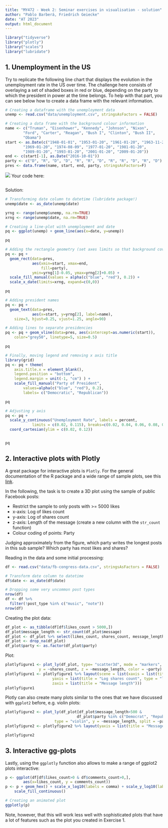 ```yaml
---
title: "MY472 - Week 2: Seminar exercises in visualisation - solution"
author: "Pablo Barberá, Friedrich Geiecke"
date: "AT 2023"
output: html_document
---
```



```r
library("tidyverse")
library("plotly")
library("scales")
library("lubridate")
```


## 1. Unemployment in the US

Try to replicate the following line chart that displays the evolution in the unemployment rate in the US over time. The challenge here consists of overlaying a set of shaded boxes in red or blue, depending on the party to which the president in power at the time belongs. To help with that part, you can see below how to create a data frame with the relevant information.

```r

# Creating a dataframe with the unemployment data
unemp <- read.csv("data/unemployment.csv", stringsAsFactors = FALSE)

# Creating a data frame with the background colour information
name <- c("Truman", "Eisenhower", "Kennedy", "Johnson", "Nixon",
        "Ford", "Carter", "Reagan", "Bush I", "Clinton", "Bush II",
        "Obama")
start <- as.Date(c("1948-01-01", "1953-01-20", "1961-01-20", "1963-11-22",
        "1969-01-20", "1974-08-09", "1977-01-20", "1981-01-20",
        "1989-01-20", "1993-01-20", "2001-01-20", "2009-01-20"))
end <- c(start[-1], as.Date("2016-10-01"))
party <- c("D", "R", "D", "D", "R", "R", "D", "R", "R", "D", "R", "D")
pres <- data.frame(name, start, end, party, stringsAsFactors=F)


```

![](04-unemployment.png)
Your code here:

```r

```

Solution:

```r

# Transforming date column to datetime (lubridate package!)
unemp$date <- as_date(unemp$date)

yrng <- range(unemp$unemp, na.rm=TRUE)
xrng <- range(unemp$date, na.rm=TRUE)

# Creating a line-plot with unemployment and date
pq <- ggplot(unemp) + geom_line(aes(x=date, y=unemp))

pq

# Adding the rectangle geometry (set axes limits so that background covers entire plot)
pq <- pq + 
  geom_rect(data=pres, 
            aes(xmin=start, xmax=end,
                fill=party), 
            ymin=yrng[1]-0.05, ymax=yrng[2]+0.05) +
  scale_fill_manual(values = alpha(c("blue", "red"), 0.2)) +
  scale_x_date(limits=xrng, expand=c(0,0))

pq

# Adding president names
pq <- pq + 
  geom_text(data=pres, 
            aes(x=start, y=yrng[2], label=name),
    size=3, hjust=0.25, vjust=1.25, angle=90) 

# Adding lines to separate presidencies
pq <- pq + geom_vline(data=pres, aes(xintercept=as.numeric(start)),
    color="grey50", linetype=5, size=0.5)

pq

# Finally, moving legend and removing x axis title
library(grid)
pq <- pq + theme(
    axis.title.x = element_blank(),
    legend.position = "bottom",
    legend.margin = unit(-1, "cm") ) +
    scale_fill_manual("Party of President", 
        values=alpha(c("blue", "red"), 0.2),
        labels= c("Democratic", "Republican"))

pq

# Adjusting y axis
pq <- pq + 
  scale_y_continuous("Unemployment Rate", labels = percent,
            limits = c(0.02, 0.115), breaks=c(0.02, 0.04, 0.06, 0.08, 0.10, 0.12)) +
  coord_cartesian(ylim = c(0.02, 0.12))


pq
```


## 2. Interactive plots with Plotly

A great package for interactive plots is `Plotly`. For the general documentation of the R package and a wide range of sample plots, see this [link](https://plotly.com/r/).

In the following, the task is to create a 3D plot using the sample of public Facebook posts:

- Restrict the sample to only posts with >= 5000 likes 
- x-axis: Log of likes count
- y-axis: Log of shares count
- z-axis: Length of the message (create a new column with the `str_count` function)
- Colour coding of points: Party

Judging approximately from the figure, which party writes the longest posts in this sub sample? Which party has most likes and shares?

Reading in the data and some initial processing:

```r
df <- read.csv("data/fb-congress-data.csv", stringsAsFactors = FALSE)

# Transform date column to datetime
df$date <- as_date(df$date)

# Dropping some very uncommon post types
nrow(df)
df <- df %>%
  filter(!post_type %in% c("music", "note"))
nrow(df)
```

Creating the plot data:

```r
df_plot <- as_tibble(df[df$likes_count > 5000,])
df_plot$message_length <- str_count(df_plot$message)
df_plot <- df_plot %>% select(likes_count, shares_count, message_length, party)
df_plot <- drop_na(df_plot)
df_plot$party <- as.factor(df_plot$party)
```

Plot:

```r
plotlyfigure1 <- plot_ly(df_plot, type= "scatter3d", mode = "markers", x = ~likes_count,
               y = ~shares_count, z = ~message_length, color = ~party)
plotlyfigure1 <- plotlyfigure1 %>% layout(scene = list(xaxis = list(title = "Log likes count", type = "log"),
                     yaxis = list(title = "Log shares count", type = "log"),
                     zaxis = list(title = "Message length")))
plotlyfigure1
```


Plotly can also create many plots similar to the ones that we have discussed with `ggplot2` before, e.g. violin plots:

```r
plotlyfigure2 <- plot_ly(df_plot[df_plot$message_length>500 &
                                df_plot$party %in% c("Democrat", "Republican"),],
                      type = "violin", y = ~message_length, split = ~party)
plotlyfigure2 <- plotlyfigure2 %>% layout(yaxis = list(title = "Message length"))

plotlyfigure2
```


## 3. Interactive gg-plots

Lastly, using the `ggplotly` function also allows to make a range of ggplot2 plots interactive:

```r
p <- ggplot(df[df$likes_count>0 & df$comments_count>0,], 
        aes(x=likes_count, y = comments_count))
p <- p + geom_hex() + scale_x_log10(labels = comma) + scale_y_log10(labels = comma) + 
    scale_fill_continuous()

# Creating an animated plot
ggplotly(p)
```

Note, however, that this will work less well with sophisticated plots that have a lot of features such as the plot you created in Exercise 1.
